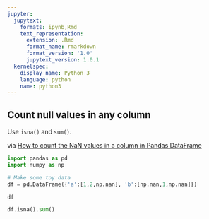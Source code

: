 ```yaml
---
jupyter:
  jupytext:
    formats: ipynb,Rmd
    text_representation:
      extension: .Rmd
      format_name: rmarkdown
      format_version: '1.0'
      jupytext_version: 1.0.1
  kernelspec:
    display_name: Python 3
    language: python
    name: python3
---
```


## Count null values in any column

Use `isna()` and `sum()`.

via [How to count the NaN values in a column in Pandas DataFrame](https://stackoverflow.com/questions/26266362/how-to-count-the-nan-values-in-a-column-in-pandas-dataframe)

```python
import pandas as pd
import numpy as np
```

```python
# Make some toy data
df = pd.DataFrame({'a':[1,2,np.nan], 'b':[np.nan,1,np.nan]})

df
```

```python
df.isna().sum()
```

```python

```
